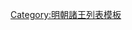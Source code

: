 {{ming|title=明朝平陽國藩王|ed=平陽國|head=[[洪武]]三十五年九月（[[1402年]]）封于山西平阳。|
{{ming/title}}
{{ming/list|平陽王|[[朱濟熿]]|朱棡、庶三子|[[1402年]]－[[1414年]]|初封昭德王。洪武三十五年九月封。[[永乐 (明朝)|永樂]]十二年九月辛未朔，晉王[[朱濟熺|濟熺]]廢，遂襲晉封。[[宣德]]二年通[[朱高煦|高煦]]事發，革爵，發[[高牆]]，除。}}
{{ming/list|平陽王|[[朱美圭]]|朱濟熺、嫡一子|[[1423年]]－[[1435年]]|永樂二十一年封平陽王。宣德十年嗣晉封，郡爵例不襲。 }}
}}<noinclude>
[[Category:明朝諸王列表模板]]
</noinclude>